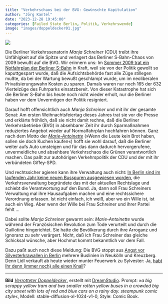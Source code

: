 ```yaml
---
title: "Verkehrschaos bei der BVG: Gewünschte Kapitulation"
author: "Jörg Kantel"
date: "2023-12-28 19:45:00"
categories: [Failed State Berlin, Politik, Verkehrswende]
image: "images/doppeldecker01.jpg"
---
```


[![](images/doppeldecker01-b.jpg)](https://www.flickr.com/photos/schockwellenreiter/53426912813/)

Die Berliner Verkehrssenatorin *Manja Schreiner* (CDU) treibt ihre Unfähigkeit auf die Spitze und verlagert das Berliner S-Bahn-Chaos von 2009 bewußt auf die BVG. Wir erinnern uns: Im [Sommer 2009 trat ein Notfahrplan der Berliner S-Bahn](https://www.tagesspiegel.de/berlin/als-die-berliner-s-bahn-aus-dem-gleis-geriet-5335063.html) in Kraft, weil sie von der Politik gewollt so kaputtgespart wurde, daß die Aufsichtsbehörde fast alle Züge stillegen mußte, da bei der Wartung bewußt geschlampt wurde, um im neoliberalen Privatisierungswahn Kosten zu sparen. Damals waren nur noch 165 der 632 Viertelzüge des Fuhrparks einsatzbereit. Von dieser Katastrophe hat sich die Berliner S-Bahn bis heute noch nicht wieder erholt, nur die Berliner haben vor dem Unvermögen der Politik resigniert.

Darauf hofft offensichtlich auch *Manja Schreiner* und mit ihr der gesamte Senat: Am ersten Weihnachtsfeiertag dieses Jahres trat sie vor die Presse und erklärte fröhlich, daß sie nicht damit rechne, daß die Berliner Verkehrsbetriebe (BVG) in absehbarer Zeit ihr durch Sparmaßnahmen reduziertes Angebot wieder auf Normalfahrplan hochfahren können. Ganz nach dem Motto der *[Marie-Antoinette](https://de.wikipedia.org/wiki/Marie-Antoinette_von_%C3%96sterreich-Lothringen)* (»Wenn die Leute kein Brot haben, sollen sie doch Kuchen kaufen«) hofft sie wohl darauf, daß die Berliner weiter aufs Auto umsteigen und für das dann dadurch hervorgerufene, unvermeidliche und absehbare Verkehrschaos die Grünen verantwortlich machen. Das paßt zur autohörigen Verkehrspolitik der CDU und der mit ihr verbündeten Giffey-SPD.

Und rechtssicher agieren kann ihre Verwaltung auch nicht: [In Berlin sind im laufenden Jahr keine neuen Busspuren ausgewiesen worden](https://www.rbb24.de/politik/beitrag/2023/12/berlin-verkehr-busspuren-manja-schreiner-forderung-einrichtung.html), die Verkehrsverwaltung begründete das mit der aktuellen Rechtslage und schiebt die Verantwortung auf den Bund. Ja, dann soll Frau Schreiners Verwaltung mal ihre Hausaufgaben machen und eine rechtssichere Verordnung erlassen. Ist nicht einfach, ich weiß, aber wo ein Wille ist, ist auch ein Weg. Aber wenn der Wille bei Frau Schreiner und ihrer Partei fehlt&nbsp;…

Dabei sollte *Manja Schreiner* gewarnt sein: *Marie-Antoinette* wurde während der Französischen Revolution zum Tode verurteilt und durch die Guillotine hingerichtet. Sie hatte die Bevölkerung durch ihre Arroganz und Ignoranz zu sehr verärgert. Nicht, daß ich Frau Schreiner das gleiche Schicksal wünsche, aber Hochmut kommt bekanntlich vor dem Fall.

Dazu paßt auch noch diese Meldung: Die BVG stoppt aus [Angst vor Silvesterkrawallen in Berlin](https://www.tagesspiegel.de/berlin/angst-vor-silvesterkrawallen-in-berlin-bvg-stoppt-mehrere-buslinien-in-neukolln-und-kreuzberg-10979353.html) mehrere Buslinien in Neukölln und Kreuzberg. Denn Lidl verkauft ab heute wieder munter Feuerwerk zu Sylvester: Ja, [habt Ihr denn (immer noch) alle einen Knall](https://kantel.github.io/posts/2022123001_lidl_neukolln/)?

---

**Bild** *[Verrotteter Doppeldecker](https://www.flickr.com/photos/schockwellenreiter/53426912813/)*, erstellt mit [DreamStudio](https://beta.dreamstudio.ai/generate). Prompt: »*a big scrappy yellow tram and two smaller rotten yellow buses in a crowded big city street with lots of red and blue cars on a rainy day. steampunk comic style*«, Modell: stable-diffusion-xl-1024-v1-0, Style: Comic Book.
